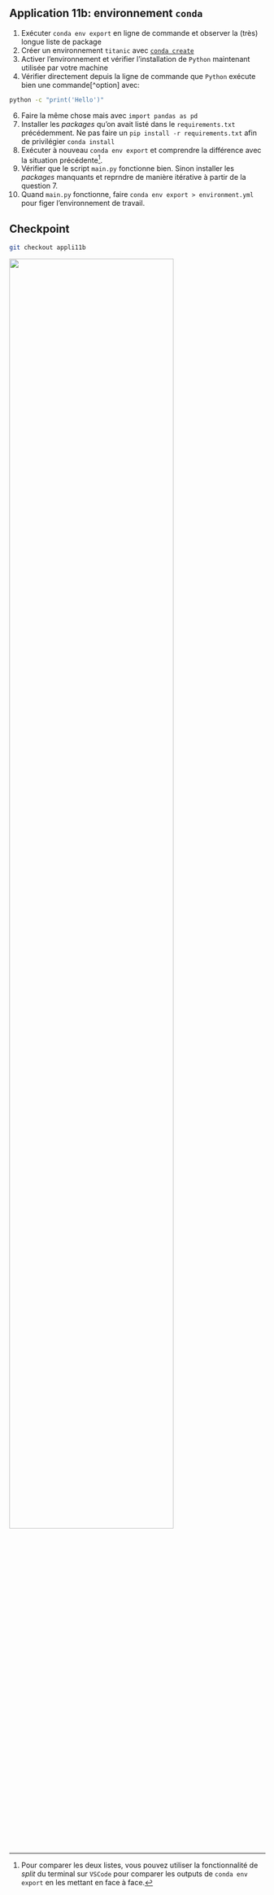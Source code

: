 :::: {.callout-tip}

## Application 11b: environnement `conda` 

1. Exécuter `conda env export` en ligne de commande et observer la (très) longue
liste de package
2. Créer un environnement `titanic`
avec [`conda create`](https://conda.io/projects/conda/en/latest/user-guide/tasks/manage-environments.html#creating-an-environment-with-commands)
4. Activer l'environnement et vérifier l'installation de `Python` maintenant utilisée par votre machine 
<!---conda activate titanic && which python---->
5. Vérifier directement depuis la ligne de commande que `Python` exécute bien une commande[^option] avec:

```.bash
python -c "print('Hello')"
```

6. Faire la même chose mais avec `import pandas as pd`
7. Installer les _packages_ qu'on avait listé dans le `requirements.txt` précédemment. Ne pas faire un `pip install -r requirements.txt` afin de privilégier `conda install`
8. Exécuter à nouveau `conda env export` et comprendre la différence avec la situation précédente[^splitscreen].
9. Vérifier que le script `main.py` fonctionne bien. Sinon installer les _packages_ manquants
et reprndre de manière itérative
à partir de la question 7.
10. Quand `main.py` fonctionne, faire `conda env export > environment.yml` pour figer l'environnement de travail.

::::

[^splitscreen]: Pour comparer les deux listes, vous pouvez utiliser la fonctionnalité de _split_ 
du terminal sur `VSCode` pour comparer les outputs de `conda env export` en les mettant 
en face à face. 

:::: {.callout-caution collapse="true"}
## Checkpoint

```.bash
git checkout appli11b
```

![](/checkpoint.jpg){width=80% fig-align="center"}

::::
